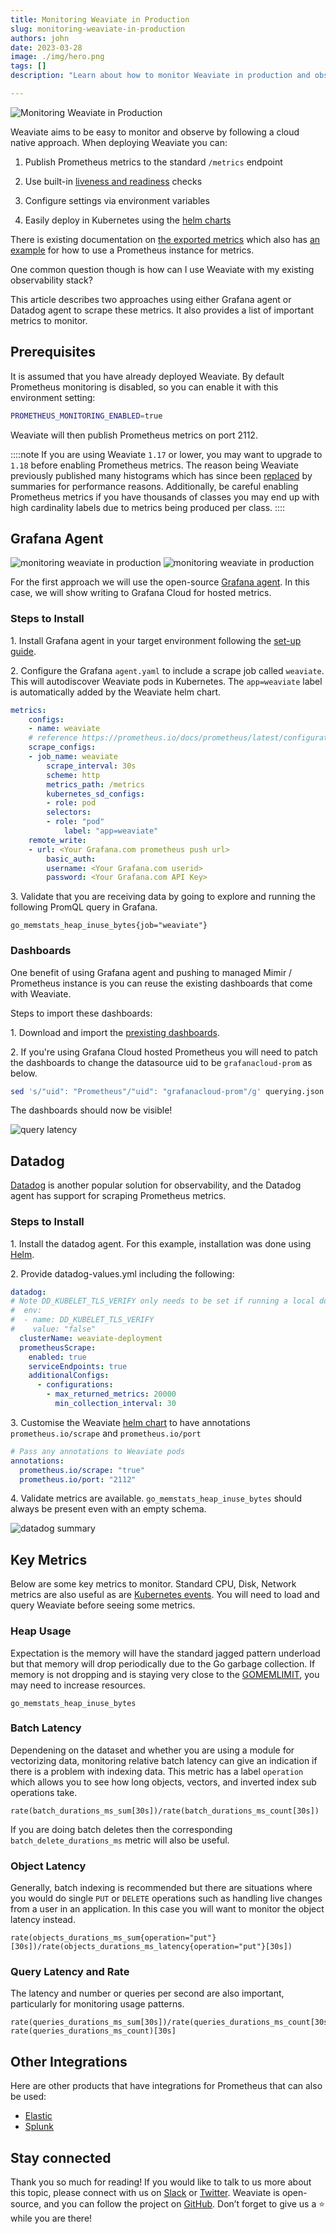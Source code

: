 ```yaml
---
title: Monitoring Weaviate in Production
slug: monitoring-weaviate-in-production
authors: john
date: 2023-03-28
image: ./img/hero.png
tags: []
description: "Learn about how to monitor Weaviate in production and observe key metrics."

---
```

![Monitoring Weaviate in Production](./img/hero.png)

<!-- truncate -->

Weaviate aims to be easy to monitor and observe by following a cloud native approach. When
deploying Weaviate you can:

1. Publish Prometheus metrics to the standard `/metrics` endpoint

2. Use built-in [liveness and readiness](/developers/weaviate/api/rest/well-known) checks

3. Configure settings via environment variables

4. Easily deploy in Kubernetes using the [helm charts](https://github.com/weaviate/weaviate-helm)

There is existing documentation on [the exported metrics](/developers/weaviate/configuration/monitoring) which also has [an example](https://github.com/weaviate/weaviate-examples/tree/main/monitoring-prometheus-grafana) for how to use a Prometheus instance for metrics.

One common question though is how can I use Weaviate with my existing observability stack?

This article describes two approaches using either Grafana agent or Datadog agent to scrape these metrics. It also provides a list of important metrics to monitor.

## Prerequisites

It is assumed that you have already deployed Weaviate. By default Prometheus monitoring is disabled, so you can enable it with this environment setting:

```sh
PROMETHEUS_MONITORING_ENABLED=true
```

Weaviate will then publish Prometheus metrics on port 2112.

::::note
If you are using Weaviate `1.17` or lower, you may want to upgrade to `1.18` before enabling Prometheus metrics. The reason being Weaviate previously published many histograms which has since been [replaced](https://github.com/weaviate/weaviate/pull/2605) by summaries for performance reasons. Additionally, be careful enabling Prometheus metrics if you have thousands of classes you may end up with high cardinality labels due to metrics being produced per class.
::::

## Grafana Agent
![monitoring weaviate in production](./img/Weaviate-monitoring-weaviate-in-prod-light.png#gh-light-mode-only)
![monitoring weaviate in production](./img/Weaviate-monitoring-weaviate-in-prod-dark.png#gh-dark-mode-only)

For the first approach we will use the open-source [Grafana agent](https://grafana.com/docs/grafana-cloud/data-configuration/agent/). In this case, we will show writing to Grafana Cloud for hosted metrics.


### Steps to Install

1\. Install Grafana agent in your target environment following the [set-up guide](https://grafana.com/docs/agent/latest/set-up/).

2\. Configure the Grafana `agent.yaml` to include a scrape job called `weaviate`. This will autodiscover Weaviate pods
 in Kubernetes. The `app=weaviate` label is automatically added by the Weaviate helm chart.

```yaml
metrics:
    configs:
    - name: weaviate
    # reference https://prometheus.io/docs/prometheus/latest/configuration/configuration/#scrape_config
    scrape_configs:
    - job_name: weaviate
        scrape_interval: 30s
        scheme: http
        metrics_path: /metrics
        kubernetes_sd_configs:
        - role: pod
        selectors:
        - role: "pod"
            label: "app=weaviate"
    remote_write:
    - url: <Your Grafana.com prometheus push url>
        basic_auth:
        username: <Your Grafana.com userid>
        password: <Your Grafana.com API Key>
```

3\. Validate that you are receiving data by going to explore and running the following PromQL query in Grafana.

```
go_memstats_heap_inuse_bytes{job="weaviate"}
```
### Dashboards

One benefit of using Grafana agent and pushing to managed Mimir / Prometheus instance is you can reuse the existing dashboards that come with Weaviate.

Steps to import these dashboards:

1\. Download and import the [prexisting dashboards](https://github.com/weaviate/weaviate/tree/master/tools/dev/grafana/dashboards).

2\. If you're using Grafana Cloud hosted Prometheus you will need to patch the dashboards to change the datasource uid to be `grafanacloud-prom` as below.

```sh
sed 's/"uid": "Prometheus"/"uid": "grafanacloud-prom"/g' querying.json > querying-patched.json
```

The dashboards should now be visible!

![query latency](./img/query-latency.png)

## Datadog

[Datadog](https://www.datadoghq.com/) is another popular solution for observability, and the Datadog agent has support for scraping Prometheus metrics.

### Steps to Install

1\. Install the datadog agent. For this example, installation was done using [Helm](https://docs.datadoghq.com/containers/kubernetes/installation/?tab=helm).

2\. Provide datadog-values.yml including the following:

```yaml
datadog:
# Note DD_KUBELET_TLS_VERIFY only needs to be set if running a local docker kubernetes cluster
#  env:
#  - name: DD_KUBELET_TLS_VERIFY
#    value: "false"
  clusterName: weaviate-deployment
  prometheusScrape:
    enabled: true
    serviceEndpoints: true
    additionalConfigs:
      - configurations:
        - max_returned_metrics: 20000
          min_collection_interval: 30
```

3\. Customise the Weaviate [helm chart](https://github.com/weaviate/weaviate-helm/blob/80346f0f1e1f22ad84a899b5f9e12f44be3ee809/weaviate/values.yaml#L730) to have annotations `prometheus.io/scrape` and `prometheus.io/port`

```yaml
# Pass any annotations to Weaviate pods
annotations:
  prometheus.io/scrape: "true"
  prometheus.io/port: "2112"
```

4\. Validate metrics are available. `go_memstats_heap_inuse_bytes` should always be present even with an empty schema.

![datadog summary](./img/datadog-summary.png)


## Key Metrics

Below are some key metrics to monitor. Standard CPU, Disk, Network metrics are also useful as are [Kubernetes
events](https://grafana.com/blog/2023/01/23/how-to-use-kubernetes-events-for-effective-alerting-and-monitoring/).
You will need to load and query Weaviate before seeing some metrics.

### Heap Usage

Expectation is the memory will have the standard jagged pattern underload but that memory will drop periodically
due to the Go garbage collection. If memory is not dropping and is staying very close to the [GOMEMLIMIT](/blog/gomemlimit-a-game-changer-for-high-memory-applications), you may need to increase resources.

```
go_memstats_heap_inuse_bytes
```

### Batch Latency

Dependening on the dataset and whether you are using a module for vectorizing data, monitoring relative batch
latency can give an indication if there is a problem with indexing data. This metric has a label `operation` which
allows you to see how long objects, vectors, and inverted index sub operations take.

```
rate(batch_durations_ms_sum[30s])/rate(batch_durations_ms_count[30s])
```

If you are doing batch deletes then the corresponding `batch_delete_durations_ms` metric will also be useful.

### Object Latency

Generally, batch indexing is recommended but there are situations where you would do single `PUT` or `DELETE` operations
such as handling live changes from a user in an application. In this case you will want to monitor the object latency
instead.

```
rate(objects_durations_ms_sum{operation="put"}[30s])/rate(objects_durations_ms_latency{operation="put"}[30s])
```

### Query Latency and Rate

The latency and number or queries per second are also important, particularly for monitoring usage patterns.

```
rate(queries_durations_ms_sum[30s])/rate(queries_durations_ms_count[30s])
rate(queries_durations_ms_count)[30s]
```

## Other Integrations

Here are other products that have integrations for Prometheus that can also be used:

* [Elastic](https://docs.elastic.co/integrations/prometheus)
* [Splunk](https://www.splunk.com/en_us/blog/devops/metrics-from-prometheus-exporters-are-now-available-with-the-sfx-smart-agent.html)


## Stay connected
Thank you so much for reading! If you would like to talk to us more about this topic, please connect with us on [Slack](https://join.slack.com/t/weaviate/shared_invite/zt-goaoifjr-o8FuVz9b1HLzhlUfyfddhw) or [Twitter](https://twitter.com/weaviate_io).
Weaviate is open-source, and you can follow the project on [GitHub](https://github.com/semi-technologies/weaviate). Don’t forget to give us a ⭐️ while you are there!
